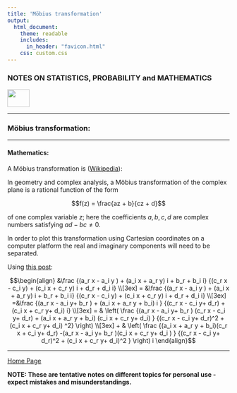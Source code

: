 ```yaml
---
title: 'Möbius transformation'
output: 
  html_document:
    theme: readable
    includes:
      in_header: "favicon.html" 
    css: custom.css
---
```


### **NOTES ON STATISTICS, PROBABILITY and MATHEMATICS**

<a href="http://rinterested.github.io/statistics/index.html">
<img HEIGHT="40" WIDTH="50" src="logo.PNG"></a>

---

### Möbius transformation:

---

#### Mathematics:

A Möbius transformation is ([Wikipedia](https://en.wikipedia.org/wiki/M%C3%B6bius_transformation)):

In geometry and complex analysis, a Möbius transformation of the complex plane is a rational function of the form

$$f(z) = \frac{az + b}{cz + d}$$

of one complex variable $z$; here the coefficients $a, b, c, d$ are complex numbers satisfying $ad − bc ≠ 0.$

In order to plot this transformation using Cartesian coordinates on a computer platform the real and imaginary components will need to be separated.

Using [this post](https://math.stackexchange.com/q/1583277/152225):

$$\begin{align}
&\frac {(a_r x - a_i y ) + (a_i x + a_r y) i + b_r + b_i i}
{(c_r x - c_i y) + (c_i x + c_r y) i + d_r + d_i i} \\[3ex]
=
&\frac {(a_r x - a_i y ) + (a_i x + a_r y) i + b_r + b_i i}
{(c_r x - c_i y) + (c_i x + c_r y) i + d_r + d_i i} \\[3ex]
=&\frac {(a_r x - a_i y+ b_r ) + (a_i x + a_r y + b_i) i }
{(c_r x - c_i y+ d_r) + (c_i x + c_r y+ d_i) i} \\[3ex]
= & \left( \frac {(a_r x - a_i y+ b_r ) (c_r x - c_i y+ d_r) + (a_i x + a_r y + b_i) (c_i x + c_r y+ d_i) }
{(c_r x - c_i y+ d_r)^2 + (c_i x + c_r y+ d_i) ^2} \right) \\[3ex]
+ & \left( \frac {(a_i x + a_r y + b_i)(c_r x + c_i y+ d_r) -(a_r x - a_i y+ b_r )(c_i x + c_r y+ d_i ) }
{(c_r x - c_i y+ d_r)^2 + (c_i x + c_r y+ d_i)^2 } \right) i 
\end{align}$$



---
<a href="http://rinterested.github.io/statistics/index.html">Home Page</a>

**NOTE: These are tentative notes on different topics for personal use - expect mistakes and misunderstandings.**
